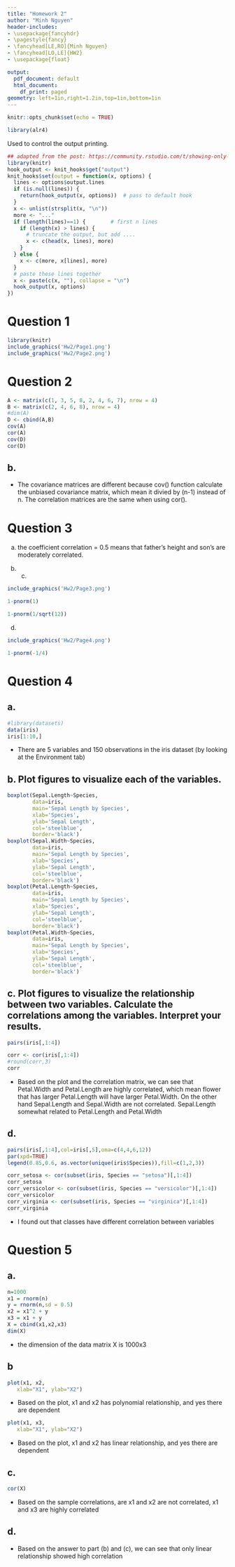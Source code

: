 ```yaml
---
title: "Homework 2"
author: "Minh Nguyen"
header-includes:
- \usepackage{fancyhdr}
- \pagestyle{fancy}
- \fancyhead[LE,RO]{Minh Nguyen}
- \fancyhead[LO,LE]{HW2}
- \usepackage{float}

output:
  pdf_document: default
  html_document:
    df_print: paged
geometry: left=1in,right=1.2in,top=1in,bottom=1in
---
```



```r
knitr::opts_chunk$set(echo = TRUE)

library(alr4)
```

Used to control the output printing.
```r
## adapted from the post: https://community.rstudio.com/t/showing-only-the-first-few-lines-of-the-results-of-a-code-chunk/6963
library(knitr)
hook_output <- knit_hooks$get("output")
knit_hooks$set(output = function(x, options) {
  lines <- options$output.lines
  if (is.null(lines)) {
    return(hook_output(x, options))  # pass to default hook
  }
  x <- unlist(strsplit(x, "\n"))
  more <- "..."
  if (length(lines)==1) {        # first n lines
    if (length(x) > lines) {
      # truncate the output, but add ....
      x <- c(head(x, lines), more)
    }
  } else {
    x <- c(more, x[lines], more)
  }
  # paste these lines together
  x <- paste(c(x, ""), collapse = "\n")
  hook_output(x, options)
})
```

# Question 1

```r
library(knitr)
include_graphics('Hw2/Page1.png')
include_graphics('Hw2/Page2.png')
```

# Question 2
```r
A <- matrix(c(1, 3, 5, 8, 2, 4, 6, 7), nrow = 4)
B <- matrix(c(2, 4, 6, 8), nrow = 4)
#dim(A)
D <- cbind(A,B)
cov(A)
cor(A)
cov(D)
cor(D)
```
## b.
- The covariance matrices are different because cov() function calculate the unbiased covariance matrix, which mean it divied by (n-1) instead of n. The correlation matrices are the same when using cor().


# Question 3
a. the coefficient correlation = 0.5 means that father's height and son's are moderately correlated.

b. c.
```r
include_graphics('Hw2/Page3.png')
```

```r
1-pnorm(1)
```

```r
1-pnorm(1/sqrt(12))
```

d.

```r
include_graphics('Hw2/Page4.png')
```

```r
1-pnorm(-1/4)
```


# Question 4

## a.

```r
#library(datasets)
data(iris)
iris[1:10,]
```

- There are 5 variables and 150 observations in the iris dataset (by looking at the Environment tab)

## b. Plot figures to visualize each of the variables.
```r
boxplot(Sepal.Length~Species,
        data=iris,
        main='Sepal Length by Species',
        xlab='Species',
        ylab='Sepal Length',
        col='steelblue',
        border='black')
boxplot(Sepal.Width~Species,
        data=iris,
        main='Sepal Length by Species',
        xlab='Species',
        ylab='Sepal Length',
        col='steelblue',
        border='black')
boxplot(Petal.Length~Species,
        data=iris,
        main='Sepal Length by Species',
        xlab='Species',
        ylab='Sepal Length',
        col='steelblue',
        border='black')
boxplot(Petal.Width~Species,
        data=iris,
        main='Sepal Length by Species',
        xlab='Species',
        ylab='Sepal Length',
        col='steelblue',
        border='black')
```


## c. Plot figures to visualize the relationship between two variables. Calculate the correlations among the variables. Interpret your results.

```r
pairs(iris[,1:4])
```


```r
corr <- cor(iris[,1:4])
#round(corr,3)
corr
```
- Based on the plot and the correlation matrix, we can see that Petal.Width and Petal.Length are
highly correlated, which mean flower that has larger Petal.Length will have larger Petal.Width. On the other hand Sepal.Length and Sepal.Width are not correlated. Sepal.Length somewhat related to Petal.Length and Petal.Width

## d.

```r
pairs(iris[,1:4],col=iris[,5],oma=c(4,4,6,12))
par(xpd=TRUE)
legend(0.85,0.6, as.vector(unique(iris$Species)),fill=c(1,2,3))
```


```r
corr_setosa <- cor(subset(iris, Species == "setosa")[,1:4])
corr_setosa
corr_versicolor <- cor(subset(iris, Species == "versicolor")[,1:4])
corr_versicolor
corr_virginia <- cor(subset(iris, Species == "virginica")[,1:4])
corr_virginia
```

- I found out that classes have different correlation between variables

# Question 5

## a.
```r
n=1000
x1 = rnorm(n)
y = rnorm(n,sd = 0.5)
x2 = x1^2 + y
x3 = x1 + y
X = cbind(x1,x2,x3)
dim(X)
```

- the dimension of the data matrix X is 1000x3

## b

```r
plot(x1, x2,
   xlab="X1", ylab="X2")
```
- Based on the plot, x1 and x2 has polynomial relationship, and yes there are dependent

```r
plot(x1, x3,
   xlab="X1", ylab="X2")
```
- Based on the plot, x1 and x2 has linear relationship, and yes there are dependent

## c.

```r
cor(X)
```
- Based on the sample correlations, are x1 and x2 are not correlated, x1 and x3 are highly correlated

## d.
- Based on the answer to part (b) and (c), we can see that only linear relationship showed high correlation